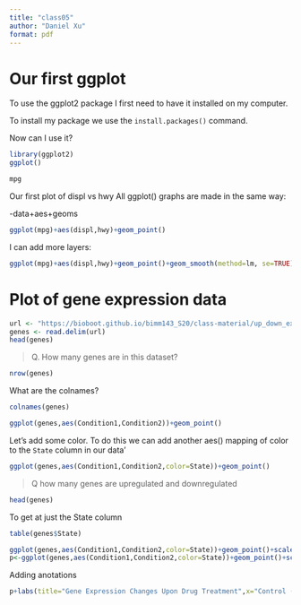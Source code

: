 ```yaml
---
title: "class05"
author: "Daniel Xu"
format: pdf
---
```


# Our first ggplot

To use the ggplot2 package I first need to have it installed on my computer.

To install my package we use the `install.packages()` command.

Now can I use it?

```r
library(ggplot2)
ggplot()
```
```r
mpg
```
Our first plot of displ vs hwy
All ggplot() graphs are made in the same way:

-data+aes+geoms
```r
ggplot(mpg)+aes(displ,hwy)+geom_point()
```
I can add more layers:

```r
ggplot(mpg)+aes(displ,hwy)+geom_point()+geom_smooth(method=lm, se=TRUE)
```
# Plot of gene expression data
```r
url <- "https://bioboot.github.io/bimm143_S20/class-material/up_down_expression.txt"
genes <- read.delim(url)
head(genes)
```

>Q. How many genes are in this dataset?

```r
nrow(genes)
```

What are the colnames?
```r
colnames(genes)
```

```r
ggplot(genes,aes(Condition1,Condition2))+geom_point()
```

Let's add some color. To do this we can add another aes() mapping of color to the ` State` column in our data'

```r
ggplot(genes,aes(Condition1,Condition2,color=State))+geom_point()
```
>Q how many genes are upregulated and downregulated

```r
head(genes)

```

To get at just the State column

```r
table(genes$State)
```
```r
ggplot(genes,aes(Condition1,Condition2,color=State))+geom_point()+scale_colour_manual( values=c("blue","gray","red") )
p<-ggplot(genes,aes(Condition1,Condition2,color=State))+geom_point()+scale_colour_manual( values=c("blue","gray","red") )
```

Adding anotations

```r
p+labs(title="Gene Expression Changes Upon Drug Treatment",x="Control (no drug)",y="Drug Treatment",caption="Made by me")

```




